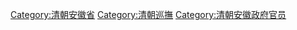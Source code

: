[[Category:清朝安徽省|Category:清朝安徽省]]
[[Category:清朝巡撫|Category:清朝巡撫]]
[[Category:清朝安徽政府官员|Category:清朝安徽政府官员]]